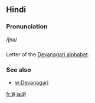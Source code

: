 == Hindi ==

=== Pronunciation ===
/jha/

=== ===

Letter of the [[Devanagari alphabet]].

=== See also ===

* [[w:Devanagari]]

[[fr:झ]]
[[ja:झ]]